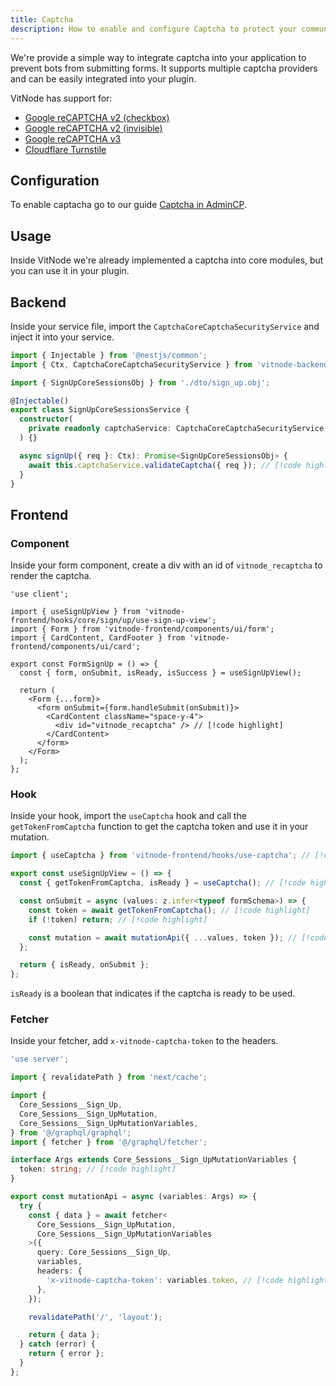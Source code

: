 ```yaml
---
title: Captcha
description: How to enable and configure Captcha to protect your community from spam.
---
```


We're provide a simple way to integrate captcha into your application to prevent bots from submitting forms. It supports multiple captcha providers and can be easily integrated into your plugin.

VitNode has support for:

- [Google reCAPTCHA v2 (checkbox)](https://www.google.com/recaptcha/about/)
- [Google reCAPTCHA v2 (invisible)](https://www.google.com/recaptcha/about/)
- [Google reCAPTCHA v3](https://www.google.com/recaptcha/about/)
- [Cloudflare Turnstile](https://www.cloudflare.com/products/turnstile/)

## Configuration

To enable captacha go to our guide [Captcha in AdminCP](/docs/guides/captcha).

## Usage

Inside VitNode we're already implemented a captcha into core modules, but you can use it in your plugin.

## Backend

Inside your service file, import the `CaptchaCoreCaptchaSecurityService` and inject it into your service.

```ts title="sign-up.service.ts"
import { Injectable } from '@nestjs/common';
import { Ctx, CaptchaCoreCaptchaSecurityService } from 'vitnode-backend'; // [!code highlight]

import { SignUpCoreSessionsObj } from './dto/sign_up.obj';

@Injectable()
export class SignUpCoreSessionsService {
  constructor(
    private readonly captchaService: CaptchaCoreCaptchaSecurityService, // [!code highlight]
  ) {}

  async signUp({ req }: Ctx): Promise<SignUpCoreSessionsObj> {
    await this.captchaService.validateCaptcha({ req }); // [!code highlight]
  }
}
```

## Frontend

### Component

Inside your form component, create a div with an id of `vitnode_recaptcha` to render the captcha.

```tsx title="content.tsx"
'use client';

import { useSignUpView } from 'vitnode-frontend/hooks/core/sign/up/use-sign-up-view';
import { Form } from 'vitnode-frontend/components/ui/form';
import { CardContent, CardFooter } from 'vitnode-frontend/components/ui/card';

export const FormSignUp = () => {
  const { form, onSubmit, isReady, isSuccess } = useSignUpView();

  return (
    <Form {...form}>
      <form onSubmit={form.handleSubmit(onSubmit)}>
        <CardContent className="space-y-4">
          <div id="vitnode_recaptcha" /> // [!code highlight]
        </CardContent>
      </form>
    </Form>
  );
};
```

### Hook

Inside your hook, import the `useCaptcha` hook and call the `getTokenFromCaptcha` function to get the captcha token and use it in your mutation.

```ts title="use-sign-up-view.ts"
import { useCaptcha } from 'vitnode-frontend/hooks/use-captcha'; // [!code highlight]

export const useSignUpView = () => {
  const { getTokenFromCaptcha, isReady } = useCaptcha(); // [!code highlight]

  const onSubmit = async (values: z.infer<typeof formSchema>) => {
    const token = await getTokenFromCaptcha(); // [!code highlight]
    if (!token) return; // [!code highlight]

    const mutation = await mutationApi({ ...values, token }); // [!code highlight]
  };

  return { isReady, onSubmit };
};
```

`isReady` is a boolean that indicates if the captcha is ready to be used.

### Fetcher

Inside your fetcher, add `x-vitnode-captcha-token` to the headers.

```ts title="mutation-api.ts"
'use server';

import { revalidatePath } from 'next/cache';

import {
  Core_Sessions__Sign_Up,
  Core_Sessions__Sign_UpMutation,
  Core_Sessions__Sign_UpMutationVariables,
} from '@/graphql/graphql';
import { fetcher } from '@/graphql/fetcher';

interface Args extends Core_Sessions__Sign_UpMutationVariables {
  token: string; // [!code highlight]
}

export const mutationApi = async (variables: Args) => {
  try {
    const { data } = await fetcher<
      Core_Sessions__Sign_UpMutation,
      Core_Sessions__Sign_UpMutationVariables
    >({
      query: Core_Sessions__Sign_Up,
      variables,
      headers: {
        'x-vitnode-captcha-token': variables.token, // [!code highlight]
      },
    });

    revalidatePath('/', 'layout');

    return { data };
  } catch (error) {
    return { error };
  }
};
```
